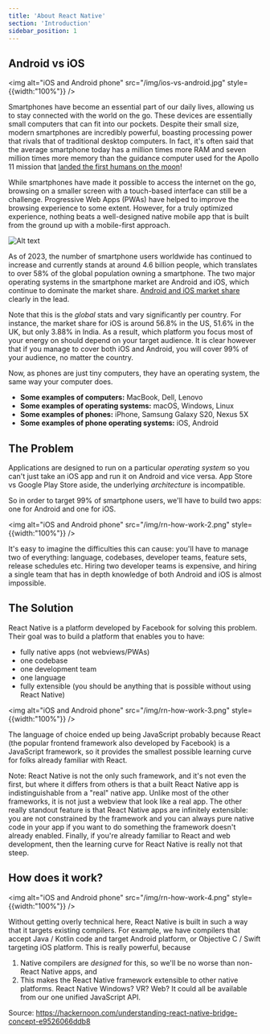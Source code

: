 ```yaml
---
title: 'About React Native'
section: 'Introduction'
sidebar_position: 1
---
```


## Android vs iOS

<img alt="iOS and Android phone" src="/img/ios-vs-android.jpg" style={{width:"100%"}} />

Smartphones have become an essential part of our daily lives, allowing us to stay connected with the world on the go. These devices are essentially small computers that can fit into our pockets. Despite their small size, modern smartphones are incredibly powerful, boasting processing power that rivals that of traditional desktop computers. In fact, it's often said that the average smartphone today has a million times more RAM and seven million times more memory than the guidance computer used for the Apollo 11 mission that [landed the first humans on the moon](https://www.realclearscience.com/articles/2019/07/02/your_mobile_phone_vs_apollo_11s_guidance_computer_111026.html)!

While smartphones have made it possible to access the internet on the go, browsing on a smaller screen with a touch-based interface can still be a challenge. Progressive Web Apps (PWAs) have helped to improve the browsing experience to some extent. However, for a truly optimized experience, nothing beats a well-designed native mobile app that is built from the ground up with a mobile-first approach.

![Alt text](../../static/img/ios-vs-android-market-share.jpg)

As of 2023, the number of smartphone users worldwide has continued to increase and currently stands at around 4.6 billion people, which translates to over 58% of the global population owning a smartphone. The two major operating systems in the smartphone market are Android and iOS, which continue to dominate the market share. [Android and iOS market share](https://gs.statcounter.com/os-market-share/mobile/worldwide) clearly in the lead.

Note that this is the _global_ stats and vary significantly per country. For instance, the market share for iOS is around 56.8% in the US, 51.6% in the UK, but only 3.88% in India. As a result, which platform you focus most of your energy on should depend on your target audience. It is clear however that if you manage to cover both iOS and Android, you will cover 99% of your audience, no matter the country.

Now, as phones are just tiny computers, they have an operating system, the same way your computer does.

- **Some examples of computers:** MacBook, Dell, Lenovo
- **Some examples of operating systems:** macOS, Windows, Linux
- **Some examples of phones:** iPhone, Samsung Galaxy S20, Nexus 5X
- **Some examples of phone operating systems:** iOS, Android

## The Problem

Applications are designed to run on a particular _operating system_ so you can't just take an iOS app and run it on Android and vice versa. App Store vs Google Play Store aside, the underlying _architecture_ is incompatible.

So in order to target 99% of smartphone users, we'll have to build two apps: one for Android and one for iOS.

<img alt="iOS and Android phone" src="/img/rn-how-work-2.png" style={{width:"100%"}} />

It's easy to imagine the difficulties this can cause: you'll have to manage two of everything: language, codebases, developer teams, feature sets, release schedules etc. Hiring two developer teams is expensive, and hiring a single team that has in depth knowledge of both Android and iOS is almost impossible.

## The Solution

React Native is a platform developed by Facebook for solving this problem. Their goal was to build a platform that enables you to have:

- fully native apps (not webviews/PWAs)
- one codebase
- one development team
- one language
- fully extensible (you should be anything that is possible without using React Native)

<img alt="iOS and Android phone" src="/img/rn-how-work-3.png" style={{width:"100%"}} />

The language of choice ended up being JavaScript probably because React (the popular frontend framework also developed by Facebook) is a JavaScript framework, so it provides the smallest possible learning curve for folks already familiar with React.

Note: React Native is not the only such framework, and it's not even the first, but where it differs from others is that a built React Native app is indistinguishable from a "real" native app. Unlike most of the other frameworks, it is not just a webview that look like a real app. The other really standout feature is that React Native apps are infinitely extensible: you are not constrained by the framework and you can always pure native code in your app if you want to do something the framework doesn't already enabled. Finally, if you're already familiar to React and web development, then the learning curve for React Native is really not that steep.

## How does it work?

<img alt="iOS and Android phone" src="/img/rn-how-work-4.png" style={{width:"100%"}} />

Without getting overly technical here, React Native is built in such a way that it targets existing compilers. For example, we have compilers that accept Java / Kotlin code and target Android platform, or Objective C / Swift targeting iOS platform. This is really powerful, because

1. Native compilers are _designed_ for this, so we'll be no worse than non-React Native apps, and
2. This makes the React Native framework extensible to other native platforms. React Native Windows? VR? Web? It could all be available from our one unified JavaScript API.

Source: https://hackernoon.com/understanding-react-native-bridge-concept-e9526066ddb8
